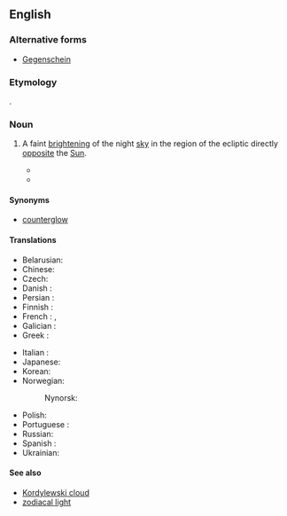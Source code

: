 ==English==
{{wikipedia}}

===Alternative forms===
* [[Gegenschein]]

===Etymology===
{{etyl|de|en}} {{m|de|Gegenschein||[[counter]]-[[shine]]}}.

===Noun===
{{en-noun|~}}

# {{lb|en|astronomy}} A faint [[bright]]ening of the night [[sky]] in the region of the ecliptic directly [[opposite]] the [[Sun]].
#* {{quote-book
|year=1860
|year_published='''2007'''
|edition=Digitized
|editor=
|author=George Jones
|title=Proceedings of the American Association for the Advancement of Science, Volume 13
|chapter=Recent Observations, by various persons, on the Gegenschein, or Completed Arch of the Zodiacal Light
|url=http://books.google.com/books?id=czgLAAAAYAAJ&pg=PA172&dq=gegenschein&as_brr=3
|genre=
|publisher=
|isbn=
|page=172
|passage=My object in appearing before the Association, at this time, is to present the observations of several other persons on the '''gegenschein''' or completed arch of the zodiacal light, of which I have received accounts since our meeting in Motreal.
}}
#* {{quote-magazine
|date=
|year=2001
|month=Feb
|first=
|last=
|author=John E. Bortle
|coauthors=
|title=Introducing the Bortle Dark-sky Scale
|volume=101
|issue=2
|page=126
|magazine=Sky and Telescope
|publisher=
|issn=
|url=
|passage=The zodiacal light, '''gegenschein''', and zodiacal band … are all visible.
}}

====Synonyms====
* [[counterglow]]

====Translations====
{{trans-top}}
* Belarusian: {{t|be|проціззянне}}
* Chinese: {{t|zh|对日照}}
* Czech: {{t|cs|protisvit}}
* Danish : {{t|da|gegenschein}}
* Persian : {{t|fa|پادتاب}}
* Finnish : {{t|fi|gegenschein}}
* French : {{t|fr|gegenschein|m}}, {{t|fr|lueur anti-solaire|f}}
* Galician : {{t|gl|gegenschein|f}}
* Greek : {{t|el|αντιζωδιακό φως}}
{{trans-mid}}
* Italian : {{t|it|gegenschein}}
* Japanese: {{t|ja|対日照}}
* Korean: {{t|ko|대일조}}
* Norwegian:
*: Nynorsk: {{t|nn|gegenschein}}
* Polish: {{t|pl|przeciwblask}}
* Portuguese : {{t|pt|gegenschein}}
* Russian: {{t|ru|противосияние}}
* Spanish : {{t|es|gegenschein}}
* Ukrainian: {{t|uk|протисяйво}}
{{trans-bottom}}

====See also====
* [[Kordylewski cloud]]
* [[zodiacal light]]